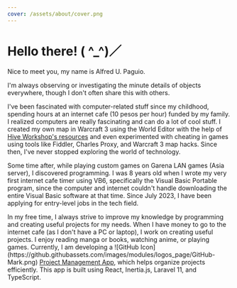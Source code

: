 ```yaml
---
cover: /assets/about/cover.png
---
```

# Hello there! ( ^\_^)／

Nice to meet you, my name is Alfred U. Paguio.

I'm always observing or investigating the minute details of objects everywhere, though I don't often share this with others.

I've been fascinated with computer-related stuff since my childhood, spending hours at an internet cafe (10 pesos per hour) funded by my family. I realized computers are really fascinating and can do a lot of cool stuff. I created my own map in Warcraft 3 using the World Editor with the help of [Hive Workshop's resources](https://www.hiveworkshop.com/) and even experimented with cheating in games using tools like Fiddler, Charles Proxy, and Warcraft 3 map hacks. Since then, I've never stopped exploring the world of technology.

Some time after, while playing custom games on Garena LAN games (Asia server), I discovered programming. I was 8 years old when I wrote my very first internet cafe timer using VB6, specifically the Visual Basic Portable program, since the computer and internet couldn't handle downloading the entire Visual Basic software at that time. Since July 2023, I have been applying for entry-level jobs in the tech field.

In my free time, I always strive to improve my knowledge by programming and creating useful projects for my needs. When I have money to go to the internet cafe (as I don't have a PC or laptop), I work on creating useful projects. I enjoy reading manga or books, watching anime, or playing games. Currently, I am developing a !\[GitHub Icon]\(https\://github.githubassets.com/images/modules/logos\_page/GitHub-Mark.png) [Project Management App](https://github.com/AlfredPaguio/Project-Management-App), which helps organize projects efficiently. This app is built using React, Inertia.js, Laravel 11, and TypeScript.
